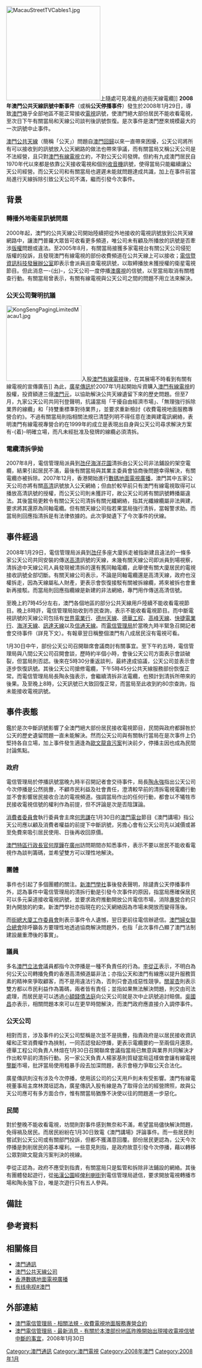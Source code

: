 {{NoteTA|1=zh-hk:清拆;zh-tw:拆除;}}
{{UTC+8}}
[[File:MacauStreetTVCables1.jpg|250px]]上隨處可見凌亂的過街天線電纜]]
'''2008年澳門公共天線訊號中斷事件'''（或稱'''公天停播事件'''）發生於2008年1月29日，導致[[澳門|澳門]]幾乎全部地區不能正常接收[[電視|電視]]訊號，使澳門絕大部份居民不能收看電視，至次日下午有關當局和天線公司談判後訊號恢復。是次事件是澳門歷來規模最大的一次訊號中止事件。

[[澳門公共天線公司|澳門公共天線]]（簡稱「公天」）問題自[[澳門回歸|澳門回歸]]以來一直帶來困擾，公天公司將所有可以接收到的訊號放入公天網路的做法也帶來爭議，而有關當局又稱公天公司是不法經營，且只對[[澳門有線電視|澳門有線電視]]立約，不對公天公司發牌。但約有九成澳門居民自1970年代以來都是依靠公天接收電視和個別[[收音機|收音機]]訊號，使得當局只能繼續讓公天公司經營。而公天公司和有關當局也遲遲未能就問題達成共識，加上在事件前當局進行天線拆除引致公天公司不滿，繼而引發今次事件。

== 背景 ==

=== 轉播外地衞星訊號問題 ===
2000年起，澳門的公共天線公司開始陸續把從外地接收的電視訊號放到公共天線網路中，讓澳門普羅大眾皆可收看更多頻道，唯公司未有顧及所播放的訊號是否牽涉[[版權|版權]]問題或違法。至2005年8月，有關當局接獲多家電視台有關公天公司侵犯版權的投訴，且發現澳門有線電視的部份收費頻道在公共天線上可以接收；[[電信管理局|電信暨資訊科技發展辦公室]]{{NoteTag|[[電信暨資訊科技發展辦公室|電信暨資訊科技發展辦公室]]後升格為局級，即現時的[[電信管理局|電信管理局]]。}}即表示會派員巡查電視訊號，以取締播放未獲授權的衛星電視節目{{refTag|1=[[澳門日報|澳門日報]] 2005年8月25日}}。但此消息一-{出}-，公天公司一度停播[[澳廣視|澳廣視]]的信號{{refTag|1=[[澳門日報|澳門日報]] 2005年9月3日}}，以至當局取消有關稽查行動{{refTag|1=[[澳門日報|澳門日報]] 2005年12月11日}}。有關當局曾表示，有關有線電視與公天公司之間的問題不用立法來解決{{refTag|1=[[澳門日報|澳門日報]] 2006年5月11日}}。

=== 公天公司聲明抗議 ===
[[File:KongSengPagingLimitedMacau1.jpg|200px]]入股[[澳門有線電視|澳門有線電視]]後，在其展場不時看到有關有線電視的宣傳廣告]]
為此，[[廣星傳訊|廣星傳訊]]於2007年1月起開始斥資購入[[澳門有線電視|澳門有線電視]]的股權，投資額達三億[[澳門元|澳門元]]，以協助解決公共天線遺留下來的歷史問題{{refTag|name=ref1|1=[[澳門日報|澳門日報]] 2007年7月3日}}。但至7月，九家公天公司共同刊登聲明，抗議當局「干擾自由經濟市場」、「無理強行拆除業界的線纜」和「持雙重標準對待業界」，並要求重新檢討《收費電視地面服務專營合約》。不過有關當局則指相關法規已清楚列明不得任意在澳興建電訊網絡，表明澳門有線電視專營合約在1999年的成立是表現出自身與公天公司尋求解決方案有-{着}-明確立場，而凡未經批准及發牌的線纜必須清拆。{{refTag|1=[[澳門日報|澳門日報]] 2007年7月2日}}

=== 電纜清拆爭拗 ===
2007年8月，電信管理局派員到[[氹仔|氹仔]][[海洋花園|海洋花園]]清拆由公天公司非法鋪設的架空電纜，結果引起居民不滿，最後有關當局與其業主委員會協商後問題幸得解決，有關電纜亦被拆除{{refTag|1=[[澳門日報|澳門日報]] 2007年8月15日}}。2007年12月，香港開始進行[[香港數碼地面電視廣播|數碼地面電視廣播]]，澳門其中五家公天公司亦將有關[[高清|高清]]訊號放入公天網絡；但由於較早前只有澳門有線電視取得可以播放高清訊號的授權，而公天公司則未獲許可，故公天公司將有關訊號轉播屬違法{{refTag|1=[[澳門日報|澳門日報]] 2008年1月8日，《[http://www.macau.ctm.net/modailylog/20080110/big/gb-m81.htm 電管局：公天播高清不合法]》}}。其後當局更敕令有關公天公司清拆有關光纖網絡，指其光纖線纜屬非法興建，要求將其還原為同軸電纜。但有關天線公司指若果當局強行清拆，當報警求助。而當局則回應指清拆是有法律依據的{{refTag|1=[[澳門日報|澳門日報]] 2008年1月18日，《[http://www.macau.ctm.net/modailylog/20080118/big/gb-m17.htm 電信局決拆公天光纖]》}}。此次爭拗遺下了今次事件的伏線。

== 事件經過 ==
2008年1月29日，電信管理局派員到[[氹仔|氹仔]]多座大廈拆走被指新建且違法的一條多家公天公司共同安裝的傳送[[高清|高清]]訊號的天線，未幾有關天線公司即派員到場視察，清拆途中天線公司人員發現被清拆的還有舊同軸電纜，此舉使有關大廈居民的電視接收訊號全部切斷。有關天線公司表示，不論是同軸電纜還是高清天線，政府也沒權拆走，因為天線屬私人財產，更表示會恢復接駁有關被拆線纜，將來被拆也會重新再接駁{{refTag|1=[[澳門電視台|澳門電視台]] 2008年1月30日 19:00，[http://www.tdm.com.mo/news/tvnews.php?id=36453 氹仔多座大廈高清天線被拆]}}。而當局則回應指纜線是新建的非法網絡，專門用作傳送高清信號。

至晚上約7時45分左右，澳門各個地區的部分公共天線用戶陸續不能收看電視節目。晚上8時許，電信管理局始收到市民查詢，表示不能收看電視節目{{refTag|1=[[澳門日報|澳門日報]] 2008年1月30日，《公天爭拗累冇電視睇》}}。而中斷電視訊號的天線公司包括有[[澳門公共天線公司|世界電業行]]、[[澳門公共天線公司|德州天線]]、[[澳門公共天線公司|德華工程]]、[[澳門公共天線公司|高峰天線]]、[[澳門公共天線公司|快捷電業行]]、[[澳門公共天線公司|海洋天線]]、[[澳門公共天線公司|訊達天線]]以及[[澳門公共天線公司|信通天線]]{{refTag|1=[[澳門日報|澳門日報]] 2008年1月31日，《公天冀批合法經營權劃分業務》}}。而[[電信管理局|電信管理局]]於當晚九時半緊急召開記者會交待事件（詳見下文）。有報章翌日稱整個澳門有八成居民沒有電視可看。

1月30日中午，部份公天公司召開聯席會議商討有關事宜。至下午約五時，電信管理局與八間公天公司召開會談，歷時約半個小時，會後公天公司方面表示會談破裂，但當局則否認。後來在5時30分重返談判，最終達成協議，公天公司並表示會逐步恢復訊號。其後公天公司搶修電纜，下午5時45分公共天線服務部份恢復正常。而電信管理局局長陶永強表示，會繼續清拆非法電纜，也預計到清拆所帶來的後果{{refTag|1=[[亞洲電視本港台|亞洲電視本港台]] 2008年1月30日 18:00 六點鐘新聞}}{{refTag|1=[[澳門日報|澳門日報]] 2008年1月31日，《公天昨傍晚復播》}}。及至晚上8時，公天訊號已大致回復正常，而當局至此收到約80宗查詢，指未能接收電視訊號。{{refTag|1=[[東方日報|東方日報]] 2008年1月30日 即時新聞，《[http://news.on.cc/hknews/index.html?file=ncbrka00_20080130203538 澳門消息：市民投訴仍無電視睇]》}}

== 事件表態 ==
鑑於是次中斷訊號影響了全澳門絕大部份居民接收電視節目，民間與政府都歸咎於公天的歷史遺留問題一直未能解決。然而公天公司與有關執行當局在是次事件上仍堅持各自立場，加上事件發生適逢為[[歐文龍貪污案|歐文龍貪污案]]判決前夕，停播主因也成為民間討論焦點。

=== 政府 ===
電信管理局於停播訊號當晚九時半召開記者會交待事件，局長[[陶永強|陶永強]]指出公天公司今次停播是公然挑釁，不顧市民利益及社會責任{{refTag|1=[[澳門電視台|澳門電視台]] 即時新聞，《[http://www.tdm.com.mo/radio/news/index.phtml?id=80993&type=&start=0 電信局指公天公然挑釁]》}}，澄清較早前的清拆電視電纜行動並不會影響居民接收合法的電視頻道。強調當局作出的任何行動，都會以不犧牲市民接收電視信號的權利作為前提{{refTag|1=[[澳門電視台|澳門電視台]] 即時新聞，《[http://www.tdm.com.mo/radio/news/index.phtml?id=80994&type=&start=0 電信局澄清晚上沒清拆電視電纜]》}}，但不評論是次是否陰謀論。{{refTag|name=ref2|1=[[澳門日報|澳門日報]] 2008年1月30日，《公天爭拗累冇電視睇》}}

[[消費者委員會_(澳門)|消費者委員會]]執行委員會主席[[何思謙|何思謙]]在1月30日的[[澳門電台|澳門電台]]節目《澳門講場》指公天公司應以顧及消費者權益的前提下中斷訊號，另擔心會有公天公司先以減價或甚至免費來吸引居民使用、日後再收回原價{{refTag|name=ref4|1=[[澳門電台|澳門電台]] 2008年1月30日 8:30 澳門講場}}{{refTag|1=[[澳門電視台|澳門電視台]] 即時新聞，[http://www.tdm.com.mo/radio/news/index.phtml?id=81013&type=&start=0 消委會期協調公天事件]}}。

[[澳門特區行政長官|澳門特區行政長官]][[何厚鏵|何厚鏵]]在[[廣州|廣州]]訪問期間亦知悉事件，表示不要以居民不能收看電視作為談判籌碼，並希望雙方可以理性地解決{{refTag|1=[[澳門電台|澳門電台]] 18:00 新聞報導}}。

=== 團體 ===
事件也引起了多個團體的關注。[[新澳門學社|新澳門學社]]事後發表聲明，除譴責公天停播事件外，認為事件中電信管理局的清拆行動是引發今次事件的原因，指當局應確保居民可以多元渠道接收電視訊號，並要求政府推動開放公共電信市場，消除[[專營|專營]]合約只對內開放的約束。新澳門學社亦指現在的公天網絡因為市場未開放而變得落後{{refTag|1=[[新澳門學社|新澳門學社]]，《[http://newmacau.org/mainbody.php?inner=es/doc00125g 促公共電信開放競爭]》}}。

而[[街總大廈工作委員會|街總大廈工作委員會]]則表示事件令人遺憾{{refTag|name=ref3|1=[[澳門日報|澳門日報]] 2008年1月30日，《議員團體促公天復播》}}，翌日更前往電信辦遞信。[[澳門婦女聯合總會|澳門婦女聯合總會]]除呼籲各方要理性地透過協商解決問題外，也指「此次事件凸顯了澳門法制建設嚴重滯後的事實」{{refTag|1=[[澳門日報|澳門日報]] 2008年2月2日，《婦聯籲協商解決公天問題》}}。

=== 議員 ===
多名[[澳門立法會|澳門立法會]]議員都指今次停播是一種不負責任的行為。[[李從正|李從正]]表示，不明白為何公天公司轉播免費的香港高清頻道屬非法；亦指公天和澳門有線應以提升服務質素的精神來爭取顧客，而不是用違法行為，否則只會造成惡性競爭{{refTag|name=ref3}}。[[關翠杏|關翠杏]]則表示雙方都以市民利益作為籌碼，兩者皆有責任；並指如果無法解決問題，則交由司法處理，而居民是可以透過[[小額錢債法庭|小額錢債法庭]]向公天公司就是次中止訊號追討賠償{{refTag|1=[[澳門日報|澳門日報]] 2008年1月31日，《關翠杏：傾唔掂由司法判決》}}。[[吳國昌|吳國昌]]亦表示，相關問題本來可以在更早時間解決，而澳門政府應直接介入調停事件{{refTag|1=[[澳門電視台|澳門電視台]] 2008年1月30日 19:00 澳視新聞}}。

=== 公天公司 ===
相對而言，涉及事件的公天公司堅稱是次並不是挑釁，指責政府是以居民接收資訊權和正常消費權作為挾制，一同否認發起停播，更表示電纜要約一至兩個月還原{{refTag|1=[[東方日報|東方日報]] 2008年1月29日 即時新聞，《[http://news.on.cc/hknews/index.html?file=ncbrka00_20080129231719 澳門消息：天線光纖網絡被拆全澳幾無電視睇]》}}。德華工程公司負責人林煊在1月30日召開聯席會議指當局已無意與業界共同解決才作出較早前的清拆行動。另一家公天負責人楊家基則質疑當局這樣做會讓有線電視[[壟斷|壟斷]]市場，批評當局使用粗暴手段去加深問題，表示會極力爭取公天合法化。{{refTag|name=ref2}}{{refTag|1=[[澳門電台|澳門電台]] 即時新聞，[http://www.tdm.com.mo/radio/news/index.phtml?id=81005 公天指不存在挑釁]}}{{refTag|1=[[澳門日報|澳門日報]] 2008年1月31日，《公天冀批合法經營權劃分業務》}}

廣星傳訊則沒有涉及今次停播，使用該公司的公天用戶則未有受影響。澳門有線電視董事局主席林潤垣認為，廣星傳訊入股有線是為了取得合法的經營牌照，故與公天公司應可有多方面合作，惟有關當局猶豫不決使以往的問題進一步惡化。{{refTag|1=[[澳門日報|澳門日報]] 2008年1月30日，有線：先解決冇電視睇}}

=== 民間 ===
對於整晚不能收看電視，坊間則對事件感到無奈和不滿，希望當局儘快解決問題，免得禍及居民{{refTag|1=[[澳門日報|澳門日報]] 2008年1月30日，《雪災竟南下 電視現雪花》}}。而居民紛紛在1月30日致電《澳門講場》評論事件{{refTag|name=ref4}}。而一些居民則嘗試到公天公司或有關部門投訴，但都不獲滿意回覆。部份居民更認為，公天今次停播是剝削居民的基本權利{{refTag|1=[[澳門日報|澳門日報]] 2008年1月31日，《居民：幾時有電視睇？》}}。一些意見則指，是政府故意引發今次停播，藉以轉移公眾對歐文龍貪污案判決的視線{{refTag|1=[[太陽報|太陽報]] 2008年1月30日，《[http://the-sun.on.cc/channels/news/20080130/20080130031259_0000.html?corp=1 清拆公共天線商非法電纜 澳門八成人冇電視睇]》}}。

李從正認為，政府不應受到指責，有關當局只是監管和拆除非法鋪設的網絡。{{refTag|name=ref3}}其後有團體發起遊行，從[[祐漢公園|祐漢公園]]經[[俾利喇街|俾利喇街]]到電信管理局遞信，要求開放電視轉播市場和陶永強下台，唯是次遊行只有五人參與。{{refTag|1=[[澳門日報|澳門日報]] 2008年2月3日，《不滿冇電視睇五人遊行遞信》}}

== 備註 ==
{{noteFoot}}

== 參考資料 ==
{{refFoot}}

== 相關條目 ==
*[[澳門通訊|澳門通訊]]
*[[澳門公共天線公司|澳門公共天線公司]]
*[[香港數碼地面電視廣播|香港數碼地面電視廣播]]
*[[有线电视#澳門|有线电视#澳門]]

== 外部連結 ==
*[https://web.archive.org/web/20080207074831/http://www.dsrt.gov.mo/chi/laws/concession/cabletv_main.html 澳門電信管理局 - 相關法規 - 收費電視地面服務專營合約]
*[https://web.archive.org/web/20080827201751/http://www.dsrt.gov.mo/chi/News/special/PressReleaseServiceSuspension.html 澳門電信管理局 - 最新消息 - 有關於本澳部份地區昨晚開始出現接收電視信號中斷的事宜]，2008年1月30日

[[Category:澳門通訊|Category:澳門通訊]]
[[Category:澳門電視|Category:澳門電視]]
[[Category:2008年澳門|Category:2008年澳門]]
[[Category:2008年1月|Category:2008年1月]]
